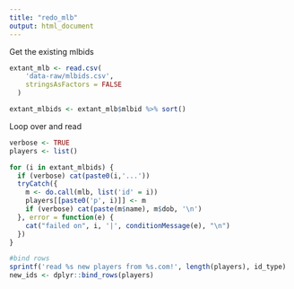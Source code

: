 ```yaml
---
title: "redo_mlb"
output: html_document
---
```


Get the existing mlbids

```r

extant_mlb <- read.csv(
    'data-raw/mlbids.csv',
    stringsAsFactors = FALSE
  )

extant_mlbids <- extant_mlb$mlbid %>% sort()
```

Loop over and read

```r

verbose <- TRUE
players <- list()

for (i in extant_mlbids) {
  if (verbose) cat(paste0(i,'...'))
  tryCatch({
    m <- do.call(mlb, list('id' = i))
    players[[paste0('p', i)]] <- m
    if (verbose) cat(paste(m$name), m$dob, '\n')
  }, error = function(e) {
    cat("failed on", i, '|', conditionMessage(e), "\n")
  })
}

#bind rows
sprintf('read %s new players from %s.com!', length(players), id_type)
new_ids <- dplyr::bind_rows(players)

```
